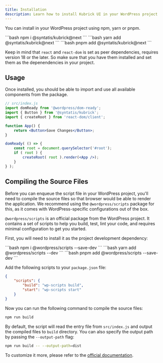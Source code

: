 ```yaml
---
title: Installation
description: Learn how to install Kubrick UI in your WordPress project.
---
```



You can install in your WordPress project using npm, yarn or pnpm.

<Tabs syncKey="package-manager">
	<TabItem label="npm" icon="seti:npm">
```bash
npm i @syntatis/kubrick@next
```
	</TabItem>
	<TabItem label="yarn" icon="seti:yarn">
```bash
yarn add @syntatis/kubrick@next
```
	</TabItem>
	<TabItem label="pnpm" icon="pnpm">
```bash
pnpm add @syntatis/kubrick@next
```
	</TabItem>
</Tabs>

Keep in mind that `react` and `react-dom` is set as peer dependencies, requires version 18 or the later. So make sure that you have them installed and set them as the depenendencies in your project.


## Usage

Once installed, you should be able to import and use all available components from the package.

```jsx
// src/index.js
import domReady from '@wordpress/dom-ready';
import { Button } from '@syntatis/kubrick';
import { createRoot } from 'react-dom/client';

function App() {
	return <Button>Save Changes</Button>;
}

domReady( () => {
	const root = document.querySelector('#root');
	if ( root ) {
		createRoot( root ).render(<App />);
	}
} );
```

## Compiling the Source Files

Before you can enqueue the script file in your WordPress project, you'll need to compile the source files so that browser would be able to render the application. We recommend using the `@wordpress/scripts` package for this, as it comes with WordPress-specific configurations out of the box.

`@wordpress/scripts` is an official package from the WordPress project. It contains a set of scripts to help you build, test, lint your code, and requires minimal configuration to get you started.

First, you will need to install it as the project development dependency:

<Tabs syncKey="package-manager">
	<TabItem label="npm" icon="seti:npm">
		```bash
		npm i @wordpress/scripts --save-dev
		```
	</TabItem>
	<TabItem label="yarn" icon="seti:yarn">
		```bash
		yarn add @wordpress/scripts --dev
		```
	</TabItem>
	<TabItem label="pnpm" icon="pnpm">
	```bash
	pnpm add @wordpress/scripts --save-dev
	```
	</TabItem>
</Tabs>

Add the following scripts to your `package.json` file:

```json
{
	"scripts": {
		"build": "wp-scripts build",
		"start": "wp-scripts start"
	}
}
```

Now you can run the following command to compile the source files:

```bash
npm run build
```

By default, the script will read the entry file from `src/index.js` and output the compiled files to `build` directory. You can also specify the output path by passing the `--output-path` flag:

```bash
npm run build -- --output-path=dist
```

To customize it more, please refer to the [official documentation](https://developer.wordpress.org/block-editor/packages/packages-scripts/).
